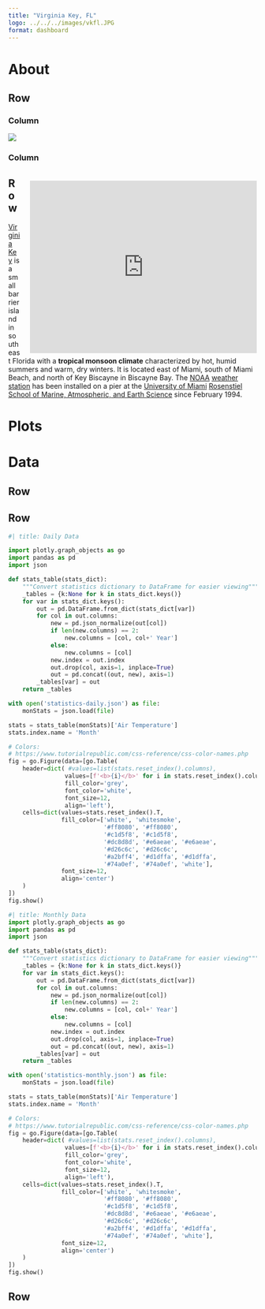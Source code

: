 ```yaml
---
title: "Virginia Key, FL"
logo: ../../../images/vkfl.JPG
format: dashboard
---
```


# About

## Row {.flow}

### Column

:::{.card}
![](../../../images/vkfl.JPG)
:::

### Column

:::{.card}
<iframe src="https://www.google.com/maps/embed?pb=!1m14!1m12!1m3!1d42461.70157812699!2d-80.17255246551831!3d25.73753395804339!2m3!1f0!2f0!3f0!3m2!1i1024!2i768!4f13.1!5e0!3m2!1sen!2sus!4v1704939462365!5m2!1sen!2sus" align="right" width="460" height="350" style="border:0; padding-left: 20px; padding-top: 20px;" allowfullscreen="" loading="lazy" referrerpolicy="no-referrer-when-downgrade"></iframe>
:::

## Row

[Virginia Key](https://en.wikipedia.org/wiki/Virginia_Key){target="_blank"} is a small barrier island in southeast Florida with a **tropical monsoon climate** characterized by hot, humid summers and warm, dry winters. It is located east of Miami, south of Miami Beach, and north of Key Biscayne in Biscayne Bay. The [NOAA](https://www.noaa.gov){target="_blank"} [weather station](https://tidesandcurrents.noaa.gov/stationhome.html?id=8723214){target="_blank"} has been installed on a pier at the [University of Miami](https://welcome.miami.edu){target="_blank"} [Rosenstiel School of Marine, Atmospheric, and Earth Science](https://earth.miami.edu){target="_blank"} since February 1994.


# Plots




# Data


## Row
::: {.card title="<b>Air Temperature</b>"}
:::


## Row {.tabset}
```python
#| title: Daily Data

import plotly.graph_objects as go
import pandas as pd
import json

def stats_table(stats_dict):
    """Convert statistics dictionary to DataFrame for easier viewing"""
    _tables = {k:None for k in stats_dict.keys()}
    for var in stats_dict.keys():
        out = pd.DataFrame.from_dict(stats_dict[var])
        for col in out.columns:
            new = pd.json_normalize(out[col])
            if len(new.columns) == 2:
                new.columns = [col, col+' Year']
            else:
                new.columns = [col]
            new.index = out.index
            out.drop(col, axis=1, inplace=True)
            out = pd.concat((out, new), axis=1)
        _tables[var] = out
    return _tables

with open('statistics-daily.json') as file:
    monStats = json.load(file)

stats = stats_table(monStats)['Air Temperature']
stats.index.name = 'Month'

# Colors:
# https://www.tutorialrepublic.com/css-reference/css-color-names.php
fig = go.Figure(data=[go.Table(
    header=dict( #values=list(stats.reset_index().columns),
                values=[f'<b>{i}</b>' for i in stats.reset_index().columns],
                fill_color='grey',
                font_color='white',
                font_size=12,
                align='left'),
    cells=dict(values=stats.reset_index().T,
               fill_color=['white', 'whitesmoke',
                           '#ff8080', '#ff8080',
                           '#c1d5f8', '#c1d5f8',
                           '#dc8d8d', '#e6aeae', '#e6aeae',
                           '#d26c6c', '#d26c6c',
                           '#a2bff4', '#d1dffa', '#d1dffa',
                           '#74a0ef', '#74a0ef', 'white'],
               font_size=12,
               align='center')
    )
])
fig.show()

```

```python
#| title: Monthly Data
import plotly.graph_objects as go
import pandas as pd
import json

def stats_table(stats_dict):
    """Convert statistics dictionary to DataFrame for easier viewing"""
    _tables = {k:None for k in stats_dict.keys()}
    for var in stats_dict.keys():
        out = pd.DataFrame.from_dict(stats_dict[var])
        for col in out.columns:
            new = pd.json_normalize(out[col])
            if len(new.columns) == 2:
                new.columns = [col, col+' Year']
            else:
                new.columns = [col]
            new.index = out.index
            out.drop(col, axis=1, inplace=True)
            out = pd.concat((out, new), axis=1)
        _tables[var] = out
    return _tables

with open('statistics-monthly.json') as file:
    monStats = json.load(file)

stats = stats_table(monStats)['Air Temperature']
stats.index.name = 'Month'

# Colors:
# https://www.tutorialrepublic.com/css-reference/css-color-names.php
fig = go.Figure(data=[go.Table(
    header=dict( #values=list(stats.reset_index().columns),
                values=[f'<b>{i}</b>' for i in stats.reset_index().columns],
                fill_color='grey',
                font_color='white',
                font_size=12,
                align='left'),
    cells=dict(values=stats.reset_index().T,
               fill_color=['white', 'whitesmoke',
                           '#ff8080', '#ff8080',
                           '#c1d5f8', '#c1d5f8',
                           '#dc8d8d', '#e6aeae', '#e6aeae',
                           '#d26c6c', '#d26c6c',
                           '#a2bff4', '#d1dffa', '#d1dffa',
                           '#74a0ef', '#74a0ef', 'white'],
               font_size=12,
               align='center')
    )
])
fig.show()

```

## Row
